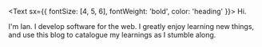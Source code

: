 <Text sx={{ fontSize: [4, 5, 6], fontWeight: 'bold', color: 'heading' }}>
Hi.
</Text>

I'm Ian. I develop software for the web. I greatly enjoy learning new things, and use this blog to catalogue my learnings as I stumble along.
